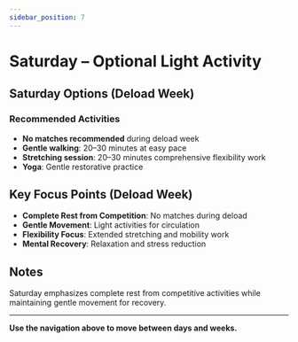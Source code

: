 ```yaml
---
sidebar_position: 7
---
```



<WorkoutNav weekNumber={4} />

# Saturday – Optional Light Activity

## Saturday Options (Deload Week)

### Recommended Activities
- **No matches recommended** during deload week
- **Gentle walking**: 20–30 minutes at easy pace
- **Stretching session**: 20–30 minutes comprehensive flexibility work
- **Yoga**: Gentle restorative practice

## Key Focus Points (Deload Week)

- **Complete Rest from Competition**: No matches during deload
- **Gentle Movement**: Light activities for circulation
- **Flexibility Focus**: Extended stretching and mobility work
- **Mental Recovery**: Relaxation and stress reduction

## Notes

Saturday emphasizes complete rest from competitive activities while maintaining gentle movement for recovery.

---

**Use the navigation above to move between days and weeks.**
